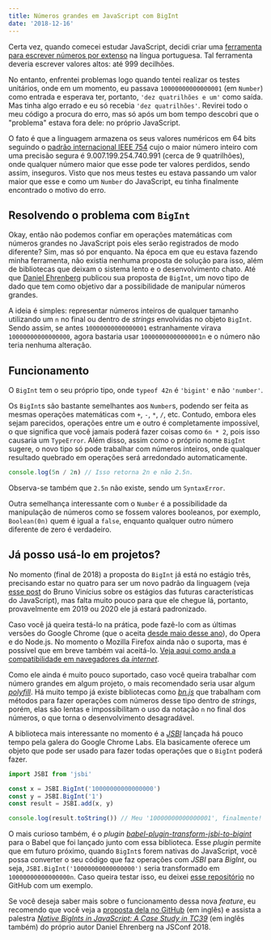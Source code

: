 ```yaml
---
title: Números grandes em JavaScript com BigInt
date: '2018-12-16'
---
```


Certa vez, quando comecei estudar JavaScript, decidi criar uma
[ferramenta para escrever números por extenso](https://github.com/theuves/extenso.js)
na língua portuguesa. Tal ferramenta deveria escrever valores altos: até 999
decilhões.

No entanto, enfrentei problemas logo quando tentei realizar os testes
unitários, onde em um momento, eu passava `10000000000000001` (em `Number`)
como entrada e esperava ter, portanto, `'dez quatrilhões e um'` como saída. Mas
tinha algo errado e eu só recebia `'dez quatrilhões'`. Revirei todo o meu
código a procura do erro, mas só após um bom tempo descobri que o "problema"
estava fora dele: no próprio JavaScript.

O fato é que a linguagem armazena os seus valores numéricos em 64 bits seguindo
o [padrão internacional IEEE 754](https://www.youtube.com/watch?v=PDgT0T0Yodo)
cujo o maior número inteiro com uma precisão segura é 9.007.199.254.740.991
(cerca de 9 quatrilhões), onde qualquer número maior que esse pode ter valores
perdidos, sendo assim, inseguros. Visto que nos meus testes eu estava passando
um valor maior que esse e como um `Number` do JavaScript, eu tinha finalmente
encontrado o motivo do erro.

## Resolvendo o problema com `BigInt`

Okay, então não podemos confiar em operações matemáticas com números grandes
no JavaScript pois eles serão registrados de modo diferente? Sim, mas só por
enquanto. Na época em que eu estava fazendo minha ferramenta, não existia
nenhuma proposta de solução para isso, além de bibliotecas que deixam o sistema
lento e o desenvolvimento chato. Até que
[Daniel Ehrenberg](https://twitter.com/littledan) publicou sua proposta de
`BigInt`, um novo tipo de dado que tem como objetivo dar a possibilidade de
manipular números grandes.

A ideia é simples: representar números inteiros de qualquer tamanho utilizando
um `n` no final ou dentro de *strings* envolvidas no objeto `BigInt`. Sendo
assim, se antes `10000000000000001` estranhamente virava  `10000000000000000`,
agora bastaria usar `10000000000000001n` e o número não teria nenhuma alteração.

##  Funcionamento

O `BigInt` tem o seu próprio tipo, onde `typeof 42n` é `'bigint'` e não
`'number'`. 

Os `BigInt`s são bastante semelhantes aos `Number`s, podendo ser feita as
mesmas operações matemáticas com `+`, `-`, `*`, `/`, etc. Contudo, embora eles
sejam parecidos, operações entre um e outro é completamente impossível, o que
significa que você jamais poderá fazer coisas como `6n * 2`, pois isso causaria
um `TypeError`. Além disso, assim como o próprio nome `BigInt` sugere, o novo
tipo só pode trabalhar com números inteiros, onde qualquer resultado quebrado
em operações será arredondado automaticamente.

```js
console.log(5n / 2n) // Isso retorna 2n e não 2.5n.
```

Observa-se também que `2.5n` não existe, sendo um `SyntaxError`.

Outra  semelhança interessante com o `Number` é a possibilidade da manipulação
de números como se fossem valores booleanos, por exemplo, `Boolean(0n)` quem é
igual a `false`, enquanto qualquer outro número diferente de zero é verdadeiro.

## Já posso usá-lo em projetos?

No momento (final de 2018) a proposta do `BigInt` já está no estágio três,
precisando estar no quatro para ser um novo padrão da linguagem (veja
[esse post](https://medium.com/@brunovincius/processo-de-adi%C3%A7%C3%A3o-de-novas-features-do-js-5c2e086cab8f)
do Bruno Vinícius sobre os estágios das futuras características do JavaScript),
mas falta muito pouco para que ele chegue lá, portanto, provavelmente em 2019
ou 2020 ele já estará padronizado.

Caso você já queira testá-lo na prática, pode fazê-lo com as últimas versões do
Google Chrome (que o aceita
[desde maio desse ano](https://developers.google.com/web/updates/2018/05/nic67)),
do Opera e do Node.js. No momento o Mozilla Firefox ainda não o suporta, mas é
possível que em breve também vai aceitá-lo.
[Veja aqui como anda a compatibilidade em navegadores da *internet*](https://caniuse.com/#feat=bigint).

Como ele ainda é muito pouco suportado, caso você queira trabalhar com número
grandes em algum projeto, o mais recomendado seria usar algum
[*polyfill*](https://pt.stackoverflow.com/questions/194857/o-que-%C3%A9-polyfill).
Há muito tempo já existe bibliotecas como [*bn.js*](https://www.npmjs.com/package/bn.js)
que trabalham com métodos para fazer operações com números desse tipo dentro
de *strings*, porém, elas são lentas e impossibilitam o uso da notação `n` no
final dos números, o que torna o desenvolvimento desagradável.

A biblioteca mais interessante no momento é a
[*JSBI*](https://www.npmjs.com/package/jsbi) lançada há pouco tempo pela galera
do Google Chrome Labs. Ela basicamente oferece um objeto que pode ser usado
para fazer todas operações que o `BigInt` poderá fazer.

```js
import JSBI from 'jsbi'

const x = JSBI.BigInt('10000000000000000')
const y = JSBI.BigInt('1')
const result = JSBI.add(x, y)

console.log(result.toString()) // Meu '10000000000000001', finalmente!
```

O mais curioso também, é o *plugin*
[*babel-plugin-transform-jsbi-to-bigint*](https://www.npmjs.com/package/babel-plugin-transform-jsbi-to-bigint)
para o Babel que foi lançado junto com essa biblioteca. Esse *plugin* permite
que em futuro próximo, quando `BigInt`s forem nativas do JavaScript, você possa
converter o seu código que faz operações com *JSBI* para *BigInt*, ou seja,
`JSBI.BigInt('10000000000000000')` seria transformado em `10000000000000000n`.
Caso queira testar isso, eu deixei
[esse repositório](https://github.com/theuves-demos/jsbi-to-bigint) no GitHub
com um exemplo.

Se você deseja saber mais sobre o funcionamento dessa nova *feature*, eu
recomendo que você veja a
[proposta dela no GitHub](https://github.com/tc39/proposal-bigint) (em inglês)
e assista a palestra
[*Native BigInts in JavaScript: A Case Study in TC39*](https://www.youtube.com/watch?v=RiU5OzMZ7z8)
(em inglês também) do próprio autor Daniel Ehrenberg na JSConf 2018.
